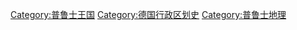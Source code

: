 [[Category:普鲁士王国|Category:普鲁士王国]]
[[Category:德国行政区划史|Category:德国行政区划史]]
[[Category:普鲁士地理|Category:普鲁士地理]]